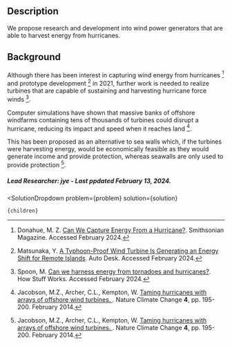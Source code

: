 

## Description
We propose research and development into wind power generators that are able to harvest energy from hurricanes.

## Background
Although there has been interest in capturing wind energy from hurricanes [^"1"] and prototype development [^"5"] in 2021, further work is needed to realize turbines that are capable of sustaining and harvesting hurricane force winds [^"3"]. 

Computer simulations have shown that massive banks of offshore windfarms containing tens of thousands of turbines could disrupt a hurricane, reducing its impact and speed when it reaches land [^"4"]. 

This has been proposed as an alternative to sea walls which, if the turbines were harvesting energy, would be economically feasible as they would generate income and provide protection, whereas seawalls are only used to provide protection [^"4"].

##### Lead Researcher: jye - Last ppdated February 13, 2024.

[^"1"]: Donahue, M. Z. [Can We Capture Energy From a Hurricane?](https://www.smithsonianmag.com/innovation/can-we-capture-energy-hurricane-180960750/). Smithsonian Magazine. Accessed February 2024.

[^"2"]: van den Burg, E. [Are we able to harness energy from tornadoes and hurricanes?](https://sciencebriefss.com/nature/are-we-able-to-harness-energy-from-tornadoes-and-hurricanes/). Science Briefs. Accessed February 2024.

[^"3"]: Spoon, M. [Can we harness energy from tornadoes and hurricanes?](https://science.howstuffworks.com/environmental/energy/harness-energy-tornado-hurricane.htm). How Stuff Works. Accessed February 2024.

[^"4"]: Jacobson, M.Z., Archer, C.L., Kempton, W. [Taming hurricanes with arrays of offshore wind turbines. ](https://doi.org/10.1038/nclimate2120). Nature Climate Change **4**, pp. 195-200. February 2014. 

[^"5"]: Matsunaka, Y. [A Typhoon-Proof Wind Turbine Is Generating an Energy Shift for Remote Islands](https://www.autodesk.com/design-make/articles/typhoon-proof-wind-turbine). Auto Desk. Accessed February 2024.

  <SolutionDropdown 
    problem={problem} 
    solution={solution}
  >
    {children}
  </SolutionDropdown>